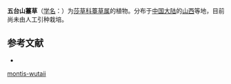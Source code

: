 {{Speciesbox
| name = 五台山薹草
| status = 
| status_system = 
| image =
| genus = Carex
| species = montis-wutaii
| authority = T. Koyama
}}

'''五台山薹草'''（[[学名|学名]]：{{lang|la|''Carex montis-wutaii''}}）为[[莎草科|莎草科]][[薹草属|薹草属]]的植物。分布于[[中国大陆|中国大陆]]的[[山西|山西]]等地，目前尚未由人工引种栽培。

== 参考文献 ==
<div class="references-small">
* {{cite web| url =http://www.bioinfo.cn/db05/KmzwSpecies.php?action=view&id=24942| title =五台山薹草| work =《中国高等植物数据库全库》| publisher =中国科学院微生物研究所| author =昆明植物研究所| accessdate =2009-02-25| deadurl =yes| archiveurl =https://web.archive.org/web/20160305065741/http://www.bioinfo.cn/db05/KmzwSpecies.php?action=view&id=24942| archivedate =2016-03-05}}
</div>
{{Taxonbar|from=Q2938597}}

{{DEFAULTSORT:Carex montis-wutaii}}
[[Category:薹草属|montis-wutaii]]


{{Carex-stub}}